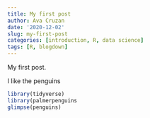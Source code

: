 ```yaml
---
title: My first post
author: Ava Cruzan
date: '2020-12-02'
slug: my-first-post
categories: [introduction, R, data science]
tags: [R, blogdown]
---
```


My first post.

I like the penguins

```r
library(tidyverse)
library(palmerpenguins
glimpse(penguins)

```